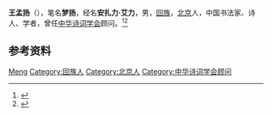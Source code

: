 {{Otheruses|other=名为王孟扬的其他人物|王偁}}

'''王孟扬'''（{{bd|1905年||1989年|}}），笔名'''梦扬'''，经名'''安扎力·艾力'''，男，[[回族|回族]]，[[北京|北京]]人，中国书法家、诗人、学者，曾任[[中华诗词学会|中华诗词学会]]顾问。<ref>{{Cite book|title=新疆民族辞典|author=新疆维吾尔自治区民族事务委员会编; 刘维新主编; 钱伯泉, 贺灵, 曾和平副主编|publisher=新疆人民出版社|year=1995|isbn=|location=乌鲁木齐|pages=}}</ref><ref>{{Cite book|title=平凉崆峒区人物志|author=平凉市崆峒区地方志年鉴办公室编; 朱凤英主编; 潘开勇副主编|publisher=甘肃人民美术出版社|year=2010|isbn=|location=兰州|pages=}}</ref>

== 参考资料 ==
{{reflist}}

{{Navboxes
| title  = 王孟扬在[[中华诗词学会|中华诗词学会]]的职务
| list1  =
{{中华诗词学会第一届理事会}}
}}

{{Authority control}}
{{DEFAULTSORT:Wang王}}
[[Category:王姓|Meng]]
[[Category:回族人|Category:回族人]]
[[Category:北京人|Category:北京人]]
[[Category:中华诗词学会顾问|Category:中华诗词学会顾问]]

{{中国人物小作品}}